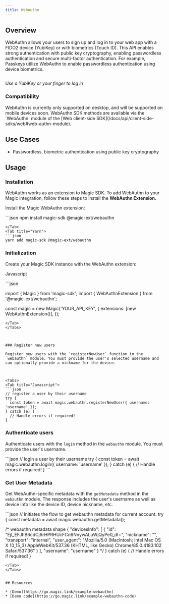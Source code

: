 ```yaml
---
title: WebAuthn
---
```


## Overview

WebAuthn allows your users to sign up and log in to your web app with a FIDO2 device (YubiKey) or with biometrics (Touch ID). This API enables strong authentication with public key cryptography, enabling passwordless authentication and secure multi-factor authentication. For example, Passkeys utilize WebAuthn to enable passwordless authentication using device biometrics.
<Frame>
  <img src="/images/webauthn.webp" alt=""/>
</Frame>

_Use a YubiKey or your finger to log in_

### Compatibility


<Note>
WebAuthn is currently only supported on desktop, and will be supported on mobile devices soon.
</Note>
WebAuthn SDK methods are available via the `WebAuthn` module of the [Web client-side SDK](/docs/api/client-side-sdks/web#web-authn-module).

## Use Cases

* Passwordless, biometric authentication using public key cryptography

## Usage

### Installation

WebAuthn works as an extension to Magic SDK. To add WebAuthn to your Magic integration, follow these steps to install the **WebAuthn Extension.**

Install the Magic WebAuthn extension:

<Tabs>
<Tab title="NPM">
```json
npm install magic-sdk @magic-ext/webauthn

```
</Tab>
<Tab title="Yarn">
```json
yarn add magic-sdk @magic-ext/webauthn
```
</Tab>
</Tabs>



### Initialization

Create your Magic SDK instance with the WebAuthn extension:

Javascript

<Tabs>
<Tab title="">
```json

import { Magic } from 'magic-sdk';
import { WebAuthnExtension } from '@magic-ext/webauthn';

const magic = new Magic('YOUR_API_KEY', {
  extensions: [new WebAuthnExtension()],
});
```
</Tab>
</Tabs>



### Register new users

Register new users with the `registerNewUser` function in the `webauthn` module. You must provide the user's selected username and can optionally provide a nickname for the device.



<Tabs>
<Tab title="Javascript">
```json
// register a user by their username
try {
  const token = await magic.webauthn.registerNewUser({ username: 'username' });
} catch (e) {
  // Handle errors if required!
}
```
</Tab>
</Tabs>



### Authenticate users

Authenticate users with the `login` method in the `webauthn` module. You must provide the user's username.

<Tabs>
<Tab title="Javascript">
```json
// login a user by their username
try {
  const token = await magic.webauthn.login({ username: 'username' });
} catch (e) {
  // Handle errors if required!
}
```
</Tab>
</Tabs>


### Get User Metadata


Get WebAuthn-specific metadata with the `getMetadata` method in the `webauthn` module. The response includes the user's username as well as device info like the device ID, device nickname, etc.

<Tabs>
<Tab title="Javascript">
```json
// Initiates the flow to get webauthn metadata for current account.
try {
  const metadata = await magic.webauthn.getMetadata();

  /* webauthn metadata shape
       {
         "devicesInfo": [
           {
             "id": "EjI_EFJhB6cdCj6rHPRHUcFCn6NnywALuWjQyPe0_dI=",
             "nickname": "",
             "transport": "internal",
             "user_agent": "Mozilla/5.0 (Macintosh; Intel Mac OS X 10_15_3) AppleWebKit/537.36 (KHTML, like Gecko) Chrome/85.0.4183.102 Safari/537.36"
           }
         ],
         "username": "username"
       }
    */
} catch (e) {
  // Handle errors if required!
}
```
</Tab>
</Tabs>


## Resources

* [Demo](https://go.magic.link/example-webauthn)
* [Demo code](https://go.magic.link/example-webauthn-code)


